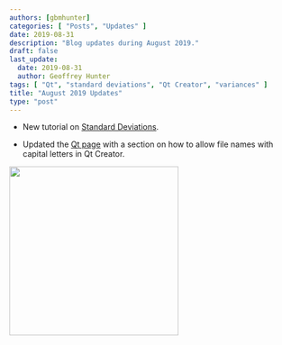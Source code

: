 ```yaml
---
authors: [gbmhunter]
categories: [ "Posts", "Updates" ]
date: 2019-08-31
description: "Blog updates during August 2019."
draft: false
last_update:
  date: 2019-08-31
  author: Geoffrey Hunter
tags: [ "Qt", "standard deviations", "Qt Creator", "variances" ]
title: "August 2019 Updates"
type: "post"
---
```



* New tutorial on [Standard Deviations](/mathematics/statistics/standard-deviation).

* Updated the [Qt page](/programming/languages/c-plus-plus/qt) with a section on how to allow file names with capital letters in Qt Creator.



<Image src={_docs_programming_languages_c_plus_plus_qt_qt_creator_uncheck_lower_case_filenames} width="300px"></Image>